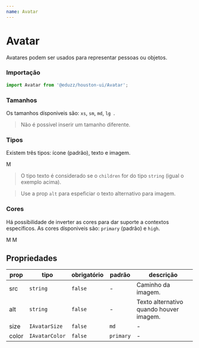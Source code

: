 ```yaml
---
name: Avatar
---
```




# Avatar

Avatares podem ser usados ​​para representar pessoas ou objetos.

### Importação

```js
import Avatar from '@eduzz/houston-ui/Avatar';
```

### Tamanhos

Os tamanhos dísponiveis são: `xs`, `sm`, `md`, `lg `.

<Playground>
  <Row alignItems='center'>
    <Column>
      <Avatar size='xs' />
    </Column>
    <Column>
      <Avatar size='sm' />
    </Column>
    <Column>
      <Avatar size='md' />
    </Column>
    <Column>
      <Avatar size='lg' />
    </Column>
  </Row>
</Playground>

> Não é possível inserir um tamanho diferente.

### Tipos

Existem três tipos: ícone (padrão), texto e imagem.

<Playground>
  <Row alignItems='center'>
    <Column>
      <Avatar size='lg' />
    </Column>
    <Column>
      <Avatar size='lg'>M</Avatar>
    </Column>
    <Column>
      <Avatar size='lg' src='https://www.fillmurray.com/100/100' />
    </Column>
  </Row>
</Playground>

> O tipo texto é considerado se o `children` for do tipo `string` (igual o exemplo acima).

> Use a prop `alt` para espeficiar o texto alternativo para imagem.

### Cores

Há possibilidade de inverter as cores para dar suporte a contextos específicos. As cores dísponiveis são: `primary` (padrão) e `high`.

<Playground>
  <Row alignItems='center' className='bg-dark' style={{ paddingBottom: 16 }}>
    <Column>
      <Avatar size='lg' />
    </Column>
    <Column>
      <Avatar size='lg'>M</Avatar>
    </Column>
    <Column>
      <Avatar size='lg' src='https://www.fillmurray.com/100/100' />
    </Column>
    <Column>
      <Avatar size='lg' color='high' />
    </Column>
    <Column>
      <Avatar size='lg' color='high'>
        M
      </Avatar>
    </Column>
    <Column>
      <Avatar size='lg' color='high' src='https://www.fillmurray.com/100/100' />
    </Column>
  </Row>
</Playground>

## Propriedades

| prop  | tipo           | obrigatório | padrão    | descrição                               |
| ----- | -------------- | ----------- | --------- | --------------------------------------- |
| src   | `string`       | `false`     | -         | Caminho da imagem.                      |
| alt   | `string`       | `false`     | -         | Texto alternativo quando houver imagem. |
| size  | `IAvatarSize`  | `false`     | `md`      | -                                       |
| color | `IAvatarColor` | `false`     | `primary` | -                                       |
